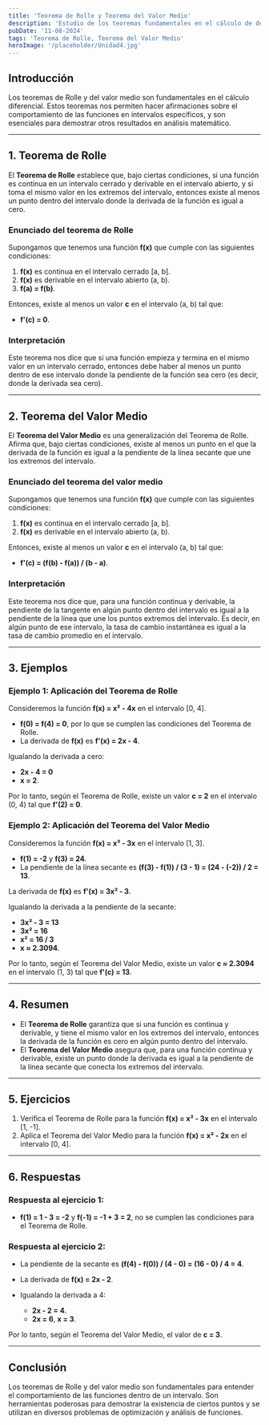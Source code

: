```yaml
---
title: 'Teorema de Rolle y Teorema del Valor Medio'
description: 'Estudio de los teoremas fundamentales en el cálculo de derivadas: el Teorema de Rolle y el Teorema del Valor Medio.'
pubDate: '11-08-2024'
tags: 'Teorema de Rolle, Teorema del Valor Medio'
heroImage: '/placeholder/Unidad4.jpg'
---
```


## Introducción

Los teoremas de Rolle y del valor medio son fundamentales en el cálculo diferencial. Estos teoremas nos permiten hacer afirmaciones sobre el comportamiento de las funciones en intervalos específicos, y son esenciales para demostrar otros resultados en análisis matemático.

---

## 1. Teorema de Rolle

El **Teorema de Rolle** establece que, bajo ciertas condiciones, si una función es continua en un intervalo cerrado y derivable en el intervalo abierto, y si toma el mismo valor en los extremos del intervalo, entonces existe al menos un punto dentro del intervalo donde la derivada de la función es igual a cero.

### Enunciado del teorema de Rolle

Supongamos que tenemos una función **f(x)** que cumple con las siguientes condiciones:

1. **f(x)** es continua en el intervalo cerrado [a, b].
2. **f(x)** es derivable en el intervalo abierto (a, b).
3. **f(a) = f(b)**.

Entonces, existe al menos un valor **c** en el intervalo (a, b) tal que:

- **f'(c) = 0**.

### Interpretación

Este teorema nos dice que si una función empieza y termina en el mismo valor en un intervalo cerrado, entonces debe haber al menos un punto dentro de ese intervalo donde la pendiente de la función sea cero (es decir, donde la derivada sea cero).

---

## 2. Teorema del Valor Medio

El **Teorema del Valor Medio** es una generalización del Teorema de Rolle. Afirma que, bajo ciertas condiciones, existe al menos un punto en el que la derivada de la función es igual a la pendiente de la línea secante que une los extremos del intervalo.

### Enunciado del teorema del valor medio

Supongamos que tenemos una función **f(x)** que cumple con las siguientes condiciones:

1. **f(x)** es continua en el intervalo cerrado [a, b].
2. **f(x)** es derivable en el intervalo abierto (a, b).

Entonces, existe al menos un valor **c** en el intervalo (a, b) tal que:

- **f'(c) = (f(b) - f(a)) / (b - a)**.

### Interpretación

Este teorema nos dice que, para una función continua y derivable, la pendiente de la tangente en algún punto dentro del intervalo es igual a la pendiente de la línea que une los puntos extremos del intervalo. Es decir, en algún punto de ese intervalo, la tasa de cambio instantánea es igual a la tasa de cambio promedio en el intervalo.

---

## 3. Ejemplos

### Ejemplo 1: Aplicación del Teorema de Rolle

Consideremos la función **f(x) = x² - 4x** en el intervalo [0, 4].

- **f(0) = f(4) = 0**, por lo que se cumplen las condiciones del Teorema de Rolle.
- La derivada de **f(x)** es **f'(x) = 2x - 4**.

Igualando la derivada a cero:

- **2x - 4 = 0**
- **x = 2**.

Por lo tanto, según el Teorema de Rolle, existe un valor **c = 2** en el intervalo (0, 4) tal que **f'(2) = 0**.

### Ejemplo 2: Aplicación del Teorema del Valor Medio

Consideremos la función **f(x) = x³ - 3x** en el intervalo [1, 3].

- **f(1) = -2** y **f(3) = 24**.
- La pendiente de la línea secante es **(f(3) - f(1)) / (3 - 1) = (24 - (-2)) / 2 = 13**.

La derivada de **f(x)** es **f'(x) = 3x² - 3**.

Igualando la derivada a la pendiente de la secante:

- **3x² - 3 = 13**
- **3x² = 16**
- **x² = 16 / 3**
- **x ≈ 2.3094**.

Por lo tanto, según el Teorema del Valor Medio, existe un valor **c ≈ 2.3094** en el intervalo (1, 3) tal que **f'(c) = 13**.

---

## 4. Resumen

- El **Teorema de Rolle** garantiza que si una función es continua y derivable, y tiene el mismo valor en los extremos del intervalo, entonces la derivada de la función es cero en algún punto dentro del intervalo.
- El **Teorema del Valor Medio** asegura que, para una función continua y derivable, existe un punto donde la derivada es igual a la pendiente de la línea secante que conecta los extremos del intervalo.

---

## 5. Ejercicios

1. Verifica el Teorema de Rolle para la función **f(x) = x³ - 3x** en el intervalo [1, -1].
2. Aplica el Teorema del Valor Medio para la función **f(x) = x² - 2x** en el intervalo [0, 4].

---

## 6. Respuestas

### Respuesta al ejercicio 1:

- **f(1) = 1 - 3 = -2** y **f(-1) = -1 + 3 = 2**, no se cumplen las condiciones para el Teorema de Rolle.

### Respuesta al ejercicio 2:

- La pendiente de la secante es **(f(4) - f(0)) / (4 - 0) = (16 - 0) / 4 = 4**.
- La derivada de **f(x) = 2x - 2**.
- Igualando la derivada a 4:

  - **2x - 2 = 4**.
  - **2x = 6**, **x = 3**.

Por lo tanto, según el Teorema del Valor Medio, el valor de **c = 3**.

---

## Conclusión

Los teoremas de Rolle y del valor medio son fundamentales para entender el comportamiento de las funciones dentro de un intervalo. Son herramientas poderosas para demostrar la existencia de ciertos puntos y se utilizan en diversos problemas de optimización y análisis de funciones.